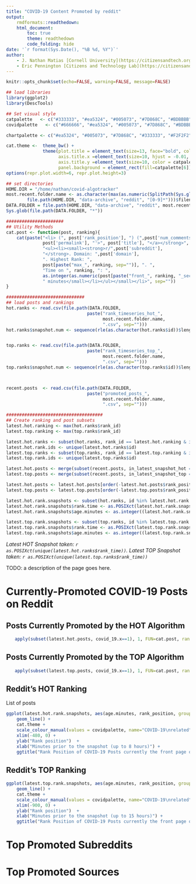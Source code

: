 ```yaml
---
title: "COVID-19 Content Promoted by reddit"
output:
    rmdformats::readthedown:
    html_document:
        toc: true
        theme: readthedown
        code_folding: hide
date: '`r format(Sys.Date(), "%B %d, %Y")`'
author: 
    - J. Nathan Matias [Cornell University](https://citizensandtech.org)
    - Eric Pennington [Citizens and Technology Lab](https://citizensandtech.org)
---
```


```r
knitr::opts_chunk$set(echo=FALSE, warning=FALSE, message=FALSE)
```


````r
## load libraries
library(ggplot2)
library(DescTools)

## Set visual style
catpalette   <- c("#333333", "#ea5324", "#005073", "#7D868C", "#BDBBBB", "#F2F2F2","#F6F2EB")
covidpalette   <- c("#666666", "#ea5324", "#005073", "#7D868C", "#BDBBBB", "#F2F2F2","#F6F2EB")

chartpalette <- c("#ea5324", "#005073", "#7D868C", "#333333", "#F2F2F2","#BDBBBB", "#F6F2EB")

cat.theme <-  theme_bw() +
              theme(plot.title = element_text(size=13, face="bold", color=catpalette[3]),
                    axis.title.x =element_text(size=10, hjust = -0.01, color = catpalette[1]),
                    axis.title.y =element_text(size=10, color = catpalette[1]),
                    panel.background = element_rect(fill=catpalette[6]))
options(repr.plot.width=6, repr.plot.height=3)

## set directories
HOME.DIR = "/home/nathan/covid-algotracker"
most.recent.folder.name <- as.character(max(as.numeric(SplitPath(Sys.glob(
        file.path(HOME.DIR, "data-archive", "reddit", "[0-9]*")))$filename)))
DATA.FOLDER = file.path(HOME.DIR, "data-archive", "reddit", most.recent.folder.name)
Sys.glob(file.path(DATA.FOLDER, "*"))

######################
## Utility Methods
cat.post <- function(post, ranking){
    cat(paste("<li> (", post['rank_position'], ") (",post['num_comments.x'],"💬) <strong><a href='https://np.reddit.com", 
              post['permalink'], "'>", post['title'], "</a></strong>",
              "<ul><li><small><strong>r/",post['subreddit'], 
              "</strong>. Domain: ",post['domain'],
              ". Highest Rank: ", 
              post[paste("max_", ranking, sep="")], ". ",
              "Time on ", ranking, ": ", 
              as.integer(as.numeric(post[paste("front_", ranking, "_seconds", sep="")])/60.),
              " minutes</small></li></ul></small></li>", sep=""))
}

##############################
## load posts and rankings
hot.ranks <- read.csv(file.path(DATA.FOLDER, 
                               paste("rank_timeseries_hot_",
                                     most.recent.folder.name,
                                     ".csv", sep="")))
hot.ranks$snapshot.num <- sequence(rle(as.character(hot.ranks$id))$lengths)


top.ranks <- read.csv(file.path(DATA.FOLDER, 
                               paste("rank_timeseries_top_",
                                     most.recent.folder.name,
                                     ".csv", sep="")))
top.ranks$snapshot.num <- sequence(rle(as.character(top.ranks$id))$lengths)



recent.posts  <- read.csv(file.path(DATA.FOLDER, 
                               paste("promoted_posts_",
                                     most.recent.folder.name,
                                     ".csv", sep="")))

#####################################
## Create ranking and post subsets
latest.hot.ranking <- max(hot.ranks$rank_id)
latest.top.ranking <- max(top.ranks$rank_id)

latest.hot.ranks <- subset(hot.ranks, rank_id == latest.hot.ranking & is.na(ups)!=TRUE)
latest.hot.rank.ids <- unique(latest.hot.ranks$id)
latest.top.ranks <- subset(top.ranks, rank_id == latest.top.ranking & is.na(ups)!=TRUE)
latest.top.rank.ids <- unique(latest.top.ranks$id)

latest.hot.posts <- merge(subset(recent.posts, in_latest_snapshot_hot == 1), latest.hot.ranks, by=c("id"))
latest.top.posts <- merge(subset(recent.posts, in_latest_snapshot_top == 1), latest.top.ranks, by=c("id"))

latest.hot.posts <- latest.hot.posts[order(-latest.hot.posts$rank_position),]
latest.top.posts <- latest.top.posts[order(-latest.top.posts$rank_position),]

latest.hot.rank.snapshots <- subset(hot.ranks, id %in% latest.hot.rank.ids)
latest.hot.rank.snapshots$rank.time <- as.POSIXct(latest.hot.rank.snapshots$rank_time, origin="1970-01-01")
latest.hot.rank.snapshots$age.minutes <- as.integer((latest.hot.rank.snapshots$rank.time - max(latest.hot.rank.snapshots$rank.time))/60)

latest.top.rank.snapshots <- subset(top.ranks, id %in% latest.top.rank.ids)
latest.top.rank.snapshots$rank.time <- as.POSIXct(latest.top.rank.snapshots$rank_time, origin="1970-01-01")
latest.top.rank.snapshots$age.minutes <- as.integer((latest.top.rank.snapshots$rank.time - max(latest.top.rank.snapshots$rank.time))/60)
````

*Latest HOT Snapshot taken: `r as.POSIXct(unique(latest.hot.ranks$rank_time))`. Latest TOP Snapshot taken: `r as.POSIXct(unique(latest.top.ranks$rank_time))`*

TODO: a description of the page goes here.

# Currently-Promoted COVID-19 Posts on Reddit

## Posts Currently Promoted by the HOT Algorithm

<ul>
````r
apply(subset(latest.hot.posts, covid_19.x==1), 1, FUN=cat.post, ranking="hot")
````
</ul>

## Posts Currently Promoted by the TOP Algorithm

<ul>
````r
apply(subset(latest.top.posts, covid_19.x==1), 1, FUN=cat.post, ranking="top")
````
</ul>

## Reddit's HOT Ranking

List of posts

````r

ggplot(latest.hot.rank.snapshots, aes(age.minutes, rank_position, group=id, col=factor(covid_19))) +
    geom_line() + 
    cat.theme +
    scale_colour_manual(values = covidpalette, name="COVID-19\nrelated") +
    xlim(-480, 0) +
    ylab("Rank position")  +
    xlab("Minutes prior to the snapshot (up to 8 hours)") +
    ggtitle("Rank Position of COVID-19 Posts currently the front page of reddit (HOT)")
````

## Reddit's TOP Ranking

````r
ggplot(latest.top.rank.snapshots, aes(age.minutes, rank_position, group=id, col=factor(covid_19))) +
    geom_line() + 
    cat.theme +
    scale_colour_manual(values = covidpalette, name="COVID-19\nrelated") +
    xlim(-900, 0) +
    ylab("Rank position")  +
    xlab("Minutes prior to the snapshot (up to 15 hours)") +
    ggtitle("Rank Position of COVID-19 Posts currently the front page of reddit (TOP)")
````

# Top Promoted Subreddits

# Top Promoted Sources
